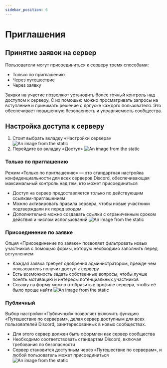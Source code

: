 ```yaml
---
sidebar_position: 6
---
```


# Приглашения

## Принятие заявок на сервер

Пользователи могут присоединиться к серверу тремя способами:
- Только по приглашению
- Через путешествие
- Через заявку

Заявки на участие позволяют установить более точный контроль над доступом к серверу.
С их помощью можно просматривать запросы на вступление и принимать решение о допуске каждого пользователя.
Это обеспечивает повышенную безопасность и управляемость сообщества.

## Настройка доступа к серверу

1. Стоит выбрать вкладку «Настройки сервера»
![An image from the static](/img/access1.jpg)
2. Перейдите во вкладку «Доступ»
![An image from the static](/img/access2.jpg)

### Только по приглашению
Режим «Только по приглашению» — это стандартная настройка конфиденциальности для всех серверов Discord,
обеспечивающая максимальный контроль над тем, кто может присоединиться
- Доступ на сервер предоставляется только по действующим ссылкам-приглашениям
- Можно активировать правила сервера, чтобы новые участники подтверждали их перед входом
- Дополнительно можно создавать ссылки с ограниченным сроком действия и числом использований
![An image from the static](/img/access11.jpg)

### Присоединение по заявке
Опция «Присоединение по заявке» позволяет фильтровать новых участников с помощью формы, которую необходимо заполнить перед вступлением
- Каждая заявка требует одобрения администратором, прежде чем пользователь получит доступ к серверу
- Есть возможность задать собственные вопросы, чтобы лучше понять мотивацию и интересы потенциальных участников
- Ссылку на форму можно отобразить в профиле сервера, чтобы её было проще найти
![An image from the static](/img/access12.jpg)

### Публичный
Выбор настройки «Публичный» позволяет включить функцию «Путешествие по серверам»,
делая сервер доступным для всех пользователей Discord, заинтересованных в новых сообществах.
- Для этого сервер должен быть оформлен как сервер сообщества
- Необходимо соответствовать стандартам Discord, включая требования по безопасности
- Сервер становится доступным через «Путешествие по серверам», и любой пользователь может присоединиться
![An image from the static](/img/access13.jpg)